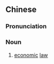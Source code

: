 {{also|经济法}}
==Chinese==
{{zh-forms|s=经济法|type=21}}

===Pronunciation===
{{zh-pron
|m=jīngjìfǎ
|c=ging1 zai3 faat3
|cat=n
}}

===Noun===
{{zh-noun}}

# [[economic]] [[law]]

{{zh-cat|Economics}}